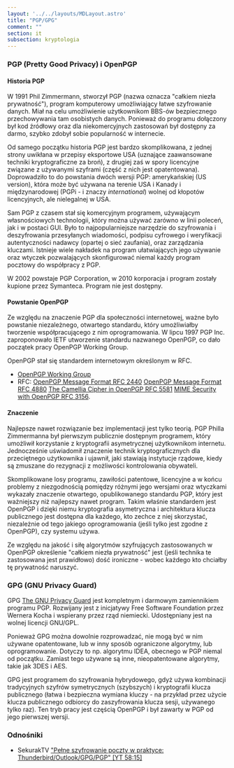 ```yaml
---
layout: '../../layouts/MDLayout.astro'
title: "PGP/GPG"
comment: ""
section: it
subsection: kryptologia
---
```


### PGP (Pretty Good Privacy) i OpenPGP

#### Historia PGP

W 1991 Phil Zimmermann, stworzył PGP (nazwa oznacza "całkiem niezła prywatność"), program komputerowy umożliwiający łatwe szyfrowanie danych. Miał na celu umożliwienie użytkownikom BBS-ów bezpiecznego przechowywania tam osobistych danych. Ponieważ do programu dołączony był kod źródłowy oraz dla niekomercyjnych zastosowań był dostępny za darmo, szybko zdobył sobie popularność w internecie.

Od samego początku historia PGP jest bardzo skomplikowana, z jednej strony uwikłana w przepisy eksportowe USA (uznające zaawansowane techniki kryptograficzne za broń), z drugiej zaś w spory licencyjne związane z używanymi szyframi (część z nich jest opatentowana). Doprowadziło to do powstania dwóch wersji PGP: amerykańskiej (US version), która może być używana na terenie USA i Kanady i międzynarodowej (PGPi - i znaczy *international*) wolnej od kłopotów licencyjnych, ale nielegalnej w USA.

Sam PGP z czasem stał się komercyjnym programem, używającym własnościowych technologii, który można używać zarówno w linii poleceń, jak i w postaci GUI. Było to najpopularniejsze narzędzie do szyfrowania i deszyfrowania przesyłanych wiadomości, podpisu cyfrowego i weryfikacji autentyczności nadawcy (opartej o sieć zaufania), oraz zarządzania kluczami. Istnieje wiele nakładek na program ułatwiających jego używanie oraz wtyczek pozwalających skonfigurować niemal każdy program pocztowy do współpracy z PGP.

W 2002 powstaje PGP Corporation, w 2010 korporacja i program zostały kupione przez Symanteca. Program nie jest dostępny.

#### Powstanie OpenPGP

Ze względu na znaczenie PGP dla społeczności internetowej, ważne było powstanie niezależnego, otwartego standardu, który umożliwiałby tworzenie współpracującego z nim oprogramowania. W lipcu 1997 PGP Inc. zaproponowało IETF utworzenie standardu nazwanego OpenPGP, co dało początek pracy OpenPGP Working Group.

OpenPGP stał się standardem internetowym określonym w RFC.

- [OpenPGP Working Group](https://www.openpgp.org/)
- RFC: [OpenPGP Message Format RFC 2440](https://datatracker.ietf.org/doc/html/rfc2440) [OpenPGP Message Format RFC 4880](https://datatracker.ietf.org/doc/html/rfc4880) [The Camellia Cipher in OpenPGP RFC 5581](https://datatracker.ietf.org/doc/html/rfc5581) [MIME Security with OpenPGP RFC 3156](https://datatracker.ietf.org/doc/html/rfc3156).

#### Znaczenie

Najlepsze nawet rozwiązanie bez implementacji jest tylko teorią. PGP Philla Zimmermanna był pierwszym publicznie dostępnym programem, który umożliwił korzystanie z kryptografii asymetrycznej użytkownikom internetu. Jednocześnie uświadomił znaczenie technik kryptograficznych dla przeciętnego użytkownika i ujawnił, jaki stawiają instytucje rządowe, kiedy są zmuszane do rezygnacji z możliwości kontrolowania obywateli.

Skomplikowane losy programu, zawiłości patentowe, licencyjne a w końcu problemy z niezgodnością pomiędzy różnymi jego wersjami oraz wtyczkami wykazały znaczenie otwartego, opublikowanego standardu PGP, który jest ważniejszy niż najlepszy nawet program. Takim właśnie standardem jest OpenPGP i dzięki niemu kryptografia asymetryczna i architektura klucza publicznego jest dostępna dla każdego, kto zechce z niej skorzystać, niezależnie od tego jakiego oprogramowania (jeśli tylko jest zgodne z OpenPGP), czy systemu używa.

Ze względu na jakość i siłę algorytmów szyfrujących zastosowanych w OpenPGP określenie "całkiem niezła prywatność" jest (jeśli technika te zastosowana jest prawidłowo) dość ironiczne - wobec każdego kto chciałby tę prywatność naruszyć.

### GPG (GNU Privacy Guard)

GPG [The GNU Privacy Guard](https://gnupg.org/) jest kompletnym i darmowym zamiennikiem programu PGP. Rozwijany jest z inicjatywy Free Software Foundation przez Wernera Kocha i wspierany przez rząd niemiecki. Udostępniany jest na wolnej licencji GNU/GPL.

Ponieważ GPG można dowolnie rozprowadzać, nie mogą być w nim używane opatentowane, lub w inny sposób ograniczone algorytmy, lub oprogramowanie. Dotyczy to np. algorytmu IDEA, obecnego w PGP niemal od początku. Zamiast tego używane są inne, nieopatentowane algorytmy, takie jak 3DES i AES.

GPG jest programem do szyfrowania hybrydowego, gdyż używa kombinacji tradycyjnych szyfrów symetrycznych (szybszych) i kryptografii klucza publicznego (łatwa i bezpieczna wymiana kluczy - na przykład przez użycie klucza publicznego odbiorcy do zaszyfrowania klucza sesji, używanego tylko raz). Ten tryb pracy jest częścią OpenPGP i był zawarty w PGP od jego pierwszej wersji.

### Odnośniki

- SekurakTV ["Pełne szyfrowanie poczty w praktyce: Thunderbird/Outlook/GPG/PGP" [YT 58:15]](https://www.youtube.com/watch?v=PJyXx5iu-hk)
